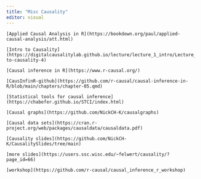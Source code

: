 ```yaml
---
title: "Misc Causality"
editor: visual
---
```


```         
[Applied Causal Analysis in R](https://bookdown.org/paul/applied-causal-analysis/att.html)

[Intro to Causality](https://digitalcausalitylab.github.io/lecture/lecture_1_intro/Lecture_1_intro.html#/introduction-to-causality-4)

[Causal inference in R](https://www.r-causal.org/)

[CausInfinR-github](https://github.com/r-causal/causal-inference-in-R/blob/main/chapters/chapter-05.qmd)

[Statistical tools for causal inference](https://chabefer.github.io/STCI/index.html)

[Causal graphs](https://github.com/NickCH-K/causalgraphs)

[Causal data sets](https://cran.r-project.org/web/packages/causaldata/causaldata.pdf)

[Causality slides](https://github.com/NickCH-K/CausalitySlides/tree/main)

[more slides](https://users.ssc.wisc.edu/~felwert/causality/?page_id=66)

[workshop](https://github.com/r-causal/causal_inference_r_workshop)
```
